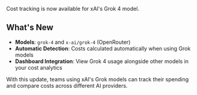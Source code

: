 Cost tracking is now available for xAI's Grok 4 model.

## What's New

- **Models**: `grok-4` and `x-ai/grok-4` (OpenRouter)
- **Automatic Detection**: Costs calculated automatically when using Grok models
- **Dashboard Integration**: View Grok 4 usage alongside other models in your cost analytics

With this update, teams using xAI's Grok models can track their spending and compare costs across different AI providers.